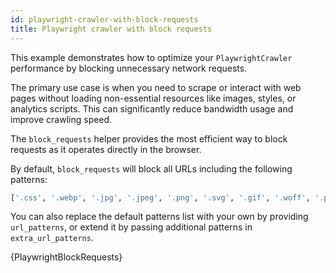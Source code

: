 ```yaml
---
id: playwright-crawler-with-block-requests
title: Playwright crawler with block requests
---
```




This example demonstrates how to optimize your <ApiLink to="class/PlaywrightCrawler">`PlaywrightCrawler`</ApiLink> performance by blocking unnecessary network requests.

The primary use case is when you need to scrape or interact with web pages without loading non-essential resources like images, styles, or analytics scripts. This can significantly reduce bandwidth usage and improve crawling speed.

The <ApiLink to="class/PlaywrightPreNavCrawlingContext#block_requests">`block_requests`</ApiLink> helper provides the most efficient way to block requests as it operates directly in the browser.

By default, <ApiLink to="class/PlaywrightPreNavCrawlingContext#block_requests">`block_requests`</ApiLink> will block all URLs including the following patterns:

```python
['.css', '.webp', '.jpg', '.jpeg', '.png', '.svg', '.gif', '.woff', '.pdf', '.zip']
```

You can also replace the default patterns list with your own by providing `url_patterns`, or extend it by passing additional patterns in `extra_url_patterns`.

<CodeBlock className="language-python">
    {PlaywrightBlockRequests}
</CodeBlock>
